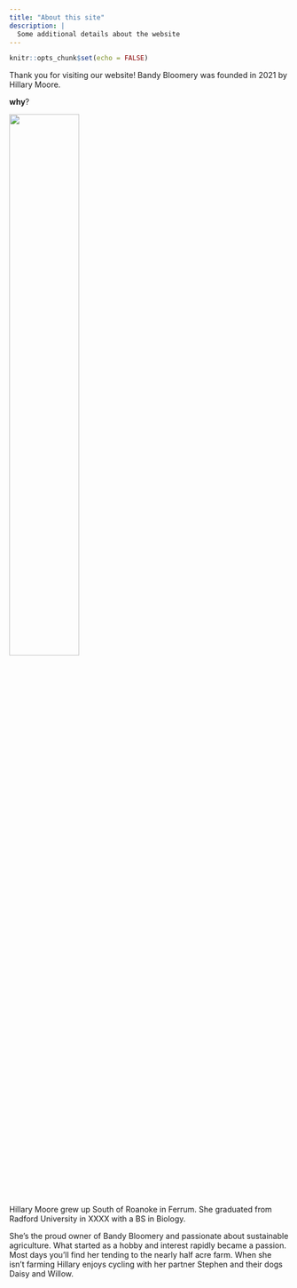 ```yaml
---
title: "About this site"
description: |
  Some additional details about the website
---
```


```r
knitr::opts_chunk$set(echo = FALSE)
```

Thank you for visiting our website! Bandy Bloomery was founded in 2021 by Hillary Moore. 

**why**? 

![](assets/hilly_portrait.JPG){width="50%"}

Hillary Moore grew up South of Roanoke in Ferrum. She graduated from Radford University in XXXX with a BS in Biology. 

She's the proud owner of Bandy Bloomery and passionate about sustainable agriculture. What started as a hobby and interest rapidly became a passion. Most days you'll find her tending to the nearly half acre farm. When she isn't farming Hillary enjoys cycling with her partner Stephen and their dogs Daisy and Willow.  